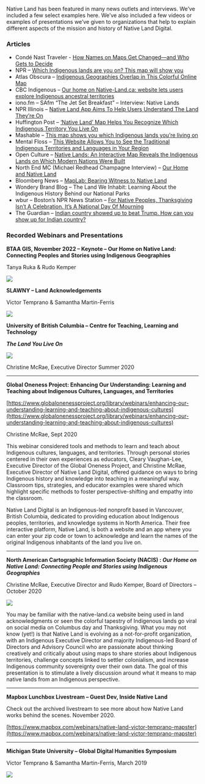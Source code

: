 Native Land has been featured in many news outlets and interviews. We’ve included a few select examples here. We’ve also included a few videos or examples of presentations we’ve given to organizations that help to explain different aspects of the mission and history of Native Land Digital.

### Articles
* Condé Nast Traveler - [How Names on Maps Get Changed—and Who Gets to Decide](https://www.cntraveler.com/story/how-names-on-maps-get-changed-and-who-gets-to-decide)
*   NPR – [Which Indigenous lands are you on? This map will show you](https://www.npr.org/2022/10/10/1127837659/native-land-map-ancestral-tribal-lands-worldwide)
*   Atlas Obscura – [Indigenous Geographies Overlap in This Colorful Online Map](https://www.atlasobscura.com/articles/native-land-map-of-indigenous-territories)
*   CBC Indigenous – [Our home on Native-Land.ca: website lets users explore Indigenous ancestral territories](https://www.cbc.ca/news/indigenous/native-land-website-traditional-territories-1.4638401)
*   iono.fm – SAfm “The Jet Set Breakfast” – Interview: Native Lands
*   NPR Illinois – [Native Land App Aims To Help Users Understand The Land They’re On](https://www.nprillinois.org/post/native-land-app-aims-help-users-understand-land-theyre#stream/0)
*   Huffington Post – [‘Native Land’ Map Helps You Recognize Which Indigenous Territory You Live On](https://www.huffingtonpost.ca/2019/01/06/native-land-map-indigenous-territory_a_23610678/?guccounter=1&guce_referrer=aHR0cHM6Ly93d3cuZ29vZ2xlLmNvbS8&guce_referrer_sig=AQAAANBz5o-P__O-iNaCm5r2H8ykVvOrBloBTeRn4veoQ3NE91_dvWvi3UajYQEqH72N8Dg46Tt0uFsSxRYOTcz_9oWko2mmGfq6lo_PFv6Zg2mUNOJ_nRcLl2KQM90ddCWReIyOuydZacPCvh6pd-LzpWrd7tPeH7HxSmYNVjcaaJz3)
*   Mashable – [This map shows you which Indigenous lands you’re living on](https://mashable.com/article/indigenous-map-america/)
*   Mental Floss – [This Website Allows You to See the Traditional Indigenous Territories and Languages in Your Region](https://www.mentalfloss.com/article/552693/native-land-website-highlights-indigenous-territories-and-languages)
*   Open Culture – [Native Lands: An Interactive Map Reveals the Indigenous Lands on Which Modern Nations Were Built](https://www.openculture.com/2018/08/native-lands-interactive-map-reveals-indigenous-lands-modern-nations-built.html)
*   North End MC (Michael Redhead Champagne Interview) – [Our Home and Native Land](https://northendmc.wordpress.com/2015/09/19/our-home-and-native-land-part-1-native-land-ca/)
*   Bloomberg News – [MapLab: Bearing Witness to Native Land](https://www.bloomberg.com/news/newsletters/2020-10-07/maplab-bearing-witness-to-native-land)
*   Wondery Brand Blog – The Land We Inhabit: Learning About the Indigenous History Behind our National Parks
*   wbur – Boston’s NPR News Station – [For Native Peoples, Thanksgiving Isn’t A Celebration. It’s A National Day Of Mourning](https://www.wbur.org/hereandnow/2020/11/25/native-americans-thanksgiving-mourning)
*   The Guardian – [Indian country showed up to beat Trump. How can you show up for Indian country?](https://www.theguardian.com/us-news/2020/nov/26/native-american-us-election-education-activism)

### Recorded Webinars and Presentations

**BTAA GIS, November 2022 – Keynote – Our Home on Native Land: Connecting Peoples and Stories using Indigenous Geographies**

Tanya Ruka & Rudo Kemper

[![](https://markdown-videos-api.jorgenkh.no/youtube/ATUgXF1C-bI)](https://youtu.be/ATUgXF1C-bI)

**SLAWNY – Land Acknowledgements**

Victor Temprano & Samantha Martin-Ferris

[![](https://markdown-videos-api.jorgenkh.no/youtube/DepjTvfQeos)](https://youtu.be/DepjTvfQeos)

**University of British Columbia –** **Centre for Teaching, Learning and Technology**

**_The Land You Live On_**

[![](https://markdown-videos-api.jorgenkh.no/youtube/Ijsz4tzRkEA)](https://youtu.be/Ijsz4tzRkEA)

Christine McRae, Executive Director
Summer 2020

* * *

**Global Oneness Project: Enhancing Our Understanding: Learning and Teaching about Indigenous Cultures, Languages, and Territories**

[https://www.globalonenessproject.org/library/webinars/enhancing-our-understanding-learning-and-teaching-about-indigenous-cultures](https://www.globalonenessproject.org/library/webinars/enhancing-our-understanding-learning-and-teaching-about-indigenous-cultures)

Christine McRae, Sept 2020

This webinar considered tools and methods to learn and teach about Indigenous cultures, languages, and territories. Through personal stories centered in their own experiences as educators, Cleary Vaughan-Lee, Executive Director of the Global Oneness Project, and Christine McRae, Executive Director of Native Land Digital, offered guidance on ways to bring Indigenous history and knowledge into teaching in a meaningful way. Classroom tips, strategies, and educator examples were shared which highlight specific methods to foster perspective-shifting and empathy into the classroom. 

Native Land Digital is an Indigenous-led nonprofit based in Vancouver, British Columbia, dedicated to providing education about Indigenous peoples, territories, and knowledge systems in North America. Their free interactive platform, Native Land, is both a website and an app where you can enter your zip code or town to acknowledge and learn the names of the original Indigenous inhabitants of the land you live on.

* * *

**North American Cartographic Information Society (NACIS) : _Our Home on Native Land: Connecting People and Stories using Indigenous Geographies_**

Christine McRae, Executive Director and Rudo Kemper, Board of Directors – October 2020

[![](https://markdown-videos-api.jorgenkh.no/youtube/Ddh-HqHgT7c)](https://youtu.be/Ddh-HqHgT7c)

You may be familiar with the native-land.ca website being used in land acknowledgments or seen the colorful tapestry of Indigenous lands go viral on social media on Columbus day and Thanksgiving. What you may not know (yet!) is that Native Land is evolving as a not-for-profit organization, with an Indigenous Executive Director and majority Indigenous-led Board of Directors and Advisory Council who are passionate about thinking creatively and critically about using maps to share stories about Indigenous territories, challenge concepts linked to settler colonialism, and increase Indigenous community sovereignty over their own data. The goal of this presentation is to stimulate a lively discussion around what it means to map native lands from an Indigenous perspective.

* * *

**Mapbox Lunchbox Livestream – Guest Dev, Inside Native Land**

Check out the archived livestream to see more about how Native Land works behind the scenes. November 2020.

[https://www.mapbox.com/webinars/native-land-victor-temprano-mapster](https://www.mapbox.com/webinars/native-land-victor-temprano-mapster)

* * *

**Michigan State University – Global Digital Humanities Symposium**

Victor Temprano & Samantha Martin-Ferris, March 2019

[![](https://markdown-videos-api.jorgenkh.no/youtube/Y_VXm1iJhlY)](https://youtu.be/Y_VXm1iJhlY)

